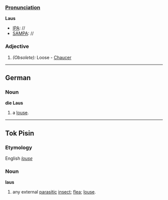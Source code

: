 ===[[Pronunciation]]===
'''Laus'''
*[[IPA]]: //
*[[SAMPA]]: //
===Adjective===
#''(Obsolete):'' Loose - [[Chaucer]]
----
==German==
===Noun===
'''die Laus'''
# a [[louse]].
----
==Tok Pisin==
===Etymology===
English ''[[louse]]''
===Noun===
'''laus'''
# any external [[parasitic]] [[insect]]; [[flea]]; [[louse]].
